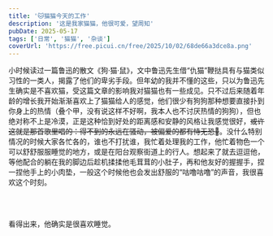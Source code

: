 ```yaml
---
title: '🐱猫猫今天的工作'
description: '这是我家猫猫，他很可爱，望周知'
pubDate: 2025-05-17
tags: ['日常', '猫猫', '杂谈']
coverUrl: 'https://free.picui.cn/free/2025/10/02/68de66a3dce8a.png'
---
```



小时候读过一篇鲁迅的散文《狗·猫·鼠》，文中鲁迅先生借“仇猫”鞭挞具有与猫类似习性的一类人，揭露了他们的卑劣手段。但年幼的我并不懂的这些，只以为鲁迅先生确实是不喜欢猫，受这篇文章的影响我对猫猫也有一些成见。只不过后来随着年龄的增长我开始渐渐喜欢上了猫猫给人的感觉，他们很少有狗狗那种想要直接扑到你身上的热情（叠个甲，没有说这样不好啊，我本人也不讨厌热情的狗狗），但也绝对称不上是冷漠，正是这种恰到好处的距离感和安静的风格让我感觉很好，~~或许这就是那首歌里唱的：得不到的永远在骚动，被偏爱的都有恃无恐🫤~~。没什么特别情况的时候大家各忙各的，谁也不打扰谁，我忙着处理我的工作，他忙着物色一个可以舒舒服服睡觉的地方，或是在阳台观察街道上的行人。想起来了就去逗逗他，等他配合的躺在我的脚边后趁机揉揉他毛茸茸的小肚子，再和他友好的握握手，捏一捏他手上的小肉垫，一般这个时候他也会发出舒服的“咕噜咕噜”的声音，我很喜欢这个时刻。

<div class="my-8 grid grid-cols-1 gap-4 md:grid-cols-2">
    <Image url="https://free.picui.cn/free/2025/05/17/68289741b7505.jpg" ratio={9 / 12} description='赏雨的猫猫'/>
    <Image url="https://free.picui.cn/free/2025/05/17/68289741a7a49.jpg" ratio={9 / 12} description='姿势非常端正的猫猫.'/>
</div>

<div class="my-8 grid grid-cols-1 gap-4 md:grid-cols-2">
    <Image url="https://free.picui.cn/free/2025/05/17/682894f968ff0.jpg" ratio={12 / 9} description='如睡的猫猫'/>
    <Image url="https://free.picui.cn/free/2025/05/17/682894f9a4c0d.jpg" ratio={12 / 9} description='睡着的猫猫.'/>
    <Image url="https://free.picui.cn/free/2025/05/17/682894f98d6aa.jpg" ratio={12 / 9} description='睡着的猫猫..'/>
    <Image url="https://free.picui.cn/free/2025/05/17/682894f94aaba.jpg" ratio={12 / 9} description='睡着的猫猫...'/>
</div>

看得出来，他确实是很喜欢睡觉。

<div class="my-8 grid grid-cols-1 gap-4 md:grid-cols-2">
    <Image url="https://free.picui.cn/free/2025/05/17/6828a6ad765ff.jpg" ratio={9 / 12} description='睡成一团的猫猫...'/>
    <Image url="https://free.picui.cn/free/2025/05/17/6828a6ad5c421.jpg" ratio={9 / 12} description='睡的乱七八糟的猫猫...'/>
</div>
